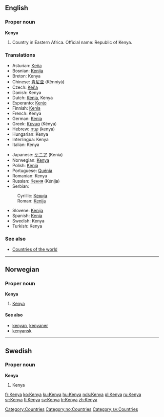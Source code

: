 ==English==

===Proper noun===
{{wikipedia}}
'''Kenya'''

# Country in Eastern Africa. Official name: Republic of Kenya.

===Translations===
{{top}}
*Asturian: [[Keña]]
*Bosnian: [[Kenija#Bosnian|Kenija]] {{f}}
*Breton: Kenya
*Chinese: [[肯尼亚]] (Kěnníyà)
*Czech: [[Keňa]] {{f}}
*Danish: Kenya
*Dutch: [[Kenia]], Kenya
*Esperanto: [[Kenjo]]
*Finnish: [[Kenia]]
*French: Kenya
*German: [[Kenia]]
*Greek: [[Κένυα]] (Kénya) {{f}}
*Hebrew: [[קניה]] (kenya)
*Hungarian: Kenya
*Interlingua: Kenya
*Italian: Kenya
{{mid}}
*Japanese: [[ケニア]] (Kenia)
*Norwegian: [[#Norwegian|Kenya]]
*Polish: [[Kenia]] {{f}}
*Portuguese: [[Quénia]] {{f}}
*Romanian: Kenya {{f}}
*Russian: [[Кения]] (Kénija) {{f}}
*Serbian:
:Cyrillic: [[Кенија#Serbian|Кенија]] {{f}}
:Roman: [[Kenija#Serbian|Kenija]] {{f}}
*Slovene: [[Kenija]] {{f}}
*Spanish: [[Kenia]] {{f}}
*Swedish: Kenya
*Turkish: Kenya
{{bottom}}

===See also===
* [[Countries of the world]]
[[Category:Countries]]


----

==Norwegian==
===Proper noun===
[[Category:no:Countries]]
'''Kenya'''
#[[#English|Kenya]]
====See also====
*[[kenyan]], [[kenyaner]]
*[[kenyansk]]


----
==Swedish==
===Proper noun===
'''Kenya'''
#Kenya

[[Category:sv:Countries]]

[[fr:Kenya]]
[[ko:Kenya]]
[[ku:Kenya]]
[[hu:Kenya]]
[[nds:Kenya]]
[[pl:Kenya]]
[[ru:Kenya]]
[[sr:Kenya]]
[[fi:Kenya]]
[[sv:Kenya]]
[[tr:Kenya]]
[[zh:Kenya]]